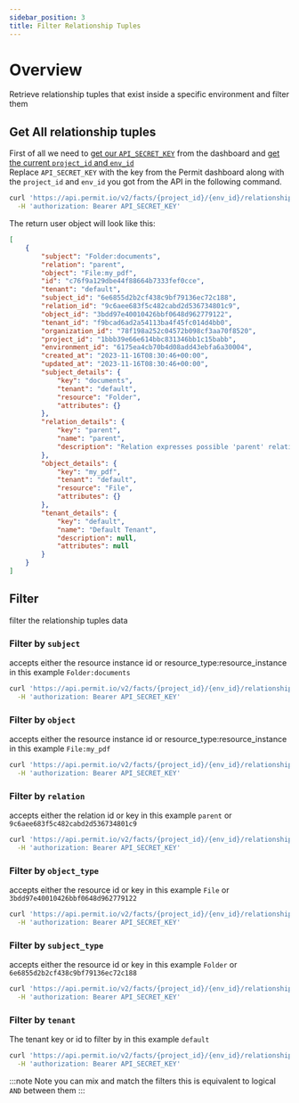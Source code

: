 ```yaml
---
sidebar_position: 3
title: Filter Relationship Tuples
---
```


# Overview

Retrieve relationship tuples that exist inside a specific environment and filter them
## Get All relationship tuples

First of all we need to [get our `API_SECRET_KEY`](/api/api-with-cli/#get-your-api-key) from the dashboard and [get the current `project_id` and `env_id`](/api/examples/get-project-and-env)<br/>
Replace `API_SECRET_KEY` with the key from the Permit dashboard along with the `project_id` and `env_id` you got from the API in the following command.

```bash
curl 'https://api.permit.io/v2/facts/{project_id}/{env_id}/relationship_tuples?page=1&per_page=10' \
  -H 'authorization: Bearer API_SECRET_KEY'
```
The return user object will look like this:
```json
[
    {
        "subject": "Folder:documents",
        "relation": "parent",
        "object": "File:my_pdf",
        "id": "c76f9a129dbe44f88664b7333fef0cce",
        "tenant": "default",
        "subject_id": "6e6855d2b2cf438c9bf79136ec72c188",
        "relation_id": "9c6aee683f5c482cabd2d536734801c9",
        "object_id": "3bdd97e40010426bbf0648d962779122",
        "tenant_id": "f9bcad6ad2a54113ba4f45fc014d4bb0",
        "organization_id": "78f198a252c04572b098cf3aa70f8520",
        "project_id": "1bbb39e66e614bbc831346bb1c15babb",
        "environment_id": "6175ea4cb70b4d08add43ebfa6a30004",
        "created_at": "2023-11-16T08:30:46+00:00",
        "updated_at": "2023-11-16T08:30:46+00:00",
        "subject_details": {
            "key": "documents",
            "tenant": "default",
            "resource": "Folder",
            "attributes": {}
        },
        "relation_details": {
            "key": "parent",
            "name": "parent",
            "description": "Relation expresses possible 'parent' relation between subject of type 'Folder' to object of type 'File'"
        },
        "object_details": {
            "key": "my_pdf",
            "tenant": "default",
            "resource": "File",
            "attributes": {}
        },
        "tenant_details": {
            "key": "default",
            "name": "Default Tenant",
            "description": null,
            "attributes": null
        }
    }
]
```

## Filter
filter the relationship tuples data

### Filter by `subject`
accepts either the resource instance id or resource_type:resource_instance
in this example `Folder:documents`
```bash
curl 'https://api.permit.io/v2/facts/{project_id}/{env_id}/relationship_tuples?subject=Folder:documents&page=1&per_page=10' \
  -H 'authorization: Bearer API_SECRET_KEY'
```

### Filter by `object`
accepts either the resource instance id or resource_type:resource_instance
in this example `File:my_pdf`
```bash
curl 'https://api.permit.io/v2/facts/{project_id}/{env_id}/relationship_tuples?object=File:my_pdf&page=1&per_page=10' \
  -H 'authorization: Bearer API_SECRET_KEY'
```
### Filter by `relation`
accepts either the relation id or key
in this example `parent` or `9c6aee683f5c482cabd2d536734801c9`
```bash
curl 'https://api.permit.io/v2/facts/{project_id}/{env_id}/relationship_tuples?relation=parent&page=1&per_page=10' \
  -H 'authorization: Bearer API_SECRET_KEY'
```

### Filter by `object_type`
accepts either the resource id or key
in this example `File` or `3bdd97e40010426bbf0648d962779122`
```bash
curl 'https://api.permit.io/v2/facts/{project_id}/{env_id}/relationship_tuples?object_type=File&page=1&per_page=10' \
  -H 'authorization: Bearer API_SECRET_KEY'
```

### Filter by `subject_type`
accepts either the resource id or key
in this example `Folder` or `6e6855d2b2cf438c9bf79136ec72c188`
```bash
curl 'https://api.permit.io/v2/facts/{project_id}/{env_id}/relationship_tuples?subject_type=Folder&page=1&per_page=10' \
  -H 'authorization: Bearer API_SECRET_KEY'
```

### Filter by `tenant`
The tenant key or id to filter by
in this example `default`
```bash
curl 'https://api.permit.io/v2/facts/{project_id}/{env_id}/relationship_tuples?tenant=default&page=1&per_page=10' \
  -H 'authorization: Bearer API_SECRET_KEY'
```

:::note Note you can mix and match the filters
this is equivalent to logical `AND` between them
:::
